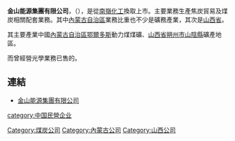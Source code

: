 '''金山能源集團有限公司'''，（{{sehk|0663}}），是從[[南嶺化工|南嶺化工]]換取上市。主要業務生產焦炭貿易及煤炭相關配套業務。其中[[內蒙古自治區|內蒙古自治區]]業務比重也不少是礦務產業，其次是[[山西省|山西省]]。

其主要產業中國[[內蒙古自治區|內蒙古自治區]][[鄂爾多斯|鄂爾多斯]]動力煤煤礦、[[山西省|山西省]][[朔州市|朔州市]][[山陰縣|山陰縣]]礦產地區。

而曾經營光學業務已售的。

==連結==
*[http://www.663hk.com 金山能源集團有限公司] {{Wayback|url=http://www.663hk.com/ |date=20210227032614 }}

[[category:中国民營企业|category:中国民營企业]]
[[Category:煤炭公司|Category:煤炭公司]]
[[Category:內蒙古公司|Category:內蒙古公司]]
[[Category:山西公司|Category:山西公司]]

{{中國公司小作品}}